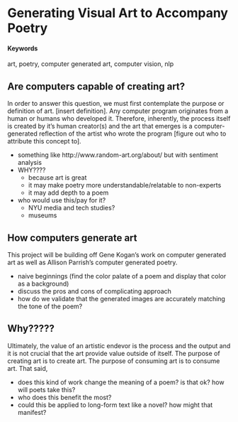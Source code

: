 # Generating Visual Art to Accompany Poetry {#computer-generated-art-resembles-poetry}

#### Keywords {-}

art, poetry, computer generated art, computer vision, nlp

## Are computers capable of creating art?
In order to answer this question, we must first contemplate the purpose or definition of art. [insert definition]. Any computer program originates from a human or humans who developed it. Therefore, inherently, the process itself is created by it's human creator(s) and the art that emerges is a computer-generated reflection of the artist who wrote the program [figure out who to attribute this concept to].

- something like http://www.random-art.org/about/ but with sentiment analysis
- WHY????
  - because art is great
  - it may make poetry more understandable/relatable to non-experts
  - it may add depth to a poem
- who would use this/pay for it?
  - NYU media and tech studies?
  - museums


## How computers generate art
This project will be building off Gene Kogan's work on computer generated art as well as Allison Parrish's computer generated poetry.

- naive beginnings (find the color palate of a poem and display that color as a background)
- discuss the pros and cons of complicating approach
- how do we validate that the generated images are accurately matching the tone of the poem?


## Why?????
Ultimately, the value of an artistic endevor is the process and the output and it is not crucial that the art provide value outside of itself. The purpose of creating art is to create art. The purpose of consuming art is to consume art. That said,  

- does this kind of work change the meaning of a poem? is that ok? how will poets take this?
- who does this benefit the most?
- could this be applied to long-form text like a novel? how might that manifest?

